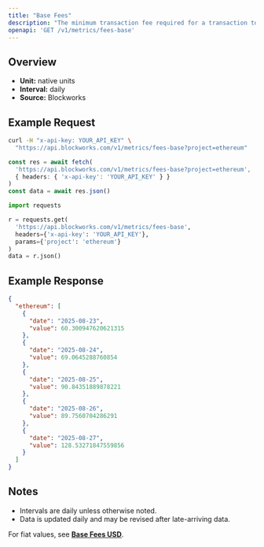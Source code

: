 ```yaml
---
title: "Base Fees"
description: "The minimum transaction fee required for a transaction to be included in a block"
openapi: 'GET /v1/metrics/fees-base'
---
```


## Overview

- **Unit:** native units
- **Interval:** daily
- **Source:** Blockworks

## Example Request

<CodeGroup>

```bash cURL
curl -H "x-api-key: YOUR_API_KEY" \
  "https://api.blockworks.com/v1/metrics/fees-base?project=ethereum"
```

```typescript TypeScript
const res = await fetch(
  'https://api.blockworks.com/v1/metrics/fees-base?project=ethereum',
  { headers: { 'x-api-key': 'YOUR_API_KEY' } }
)
const data = await res.json()
```

```python Python
import requests

r = requests.get(
  'https://api.blockworks.com/v1/metrics/fees-base',
  headers={'x-api-key': 'YOUR_API_KEY'},
  params={'project': 'ethereum'}
)
data = r.json()
```

</CodeGroup>

## Example Response

```json
{
  "ethereum": [
    {
      "date": "2025-08-23",
      "value": 60.300947620621315
    },
    {
      "date": "2025-08-24",
      "value": 69.0645288760854
    },
    {
      "date": "2025-08-25",
      "value": 90.84351889878221
    },
    {
      "date": "2025-08-26",
      "value": 89.7560704286291
    },
    {
      "date": "2025-08-27",
      "value": 128.53271847559856
    }
  ]
}
```

## Notes
- Intervals are daily unless otherwise noted.
- Data is updated daily and may be revised after late-arriving data.


<Note>For fiat values, see **[Base Fees USD](./fees-base-usd)**.</Note>